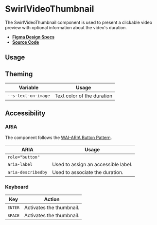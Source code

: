 
<Meta title="Components/SwirlVideoThumbnail" />

# SwirlVideoThumbnail

The SwirlVideoThumbnail component is used to present a clickable video preview
with optional information about the video's duration.

- **[Figma Design Specs](https://www.figma.com/file/iRHiAFsHxnzux8gQ9EjlZe/Swirl-Components?node-id=205%3A4338)**
- **[Source Code](https://github.com/flip-corp/swirl/tree/main/packages/swirl-components/src/components/swirl-video-thumbnail)**

## Usage

<Canvas of={Stories.SwirlVideoThumbnail} sourceState="shown"></Canvas>

<Controls of={Stories.SwirlVideoThumbnail} />

## Theming

| Variable            | Usage                      |
| ------------------- | -------------------------- |
| `--s-text-on-image` | Text color of the duration |

## Accessibility

### ARIA

The component follows the
[WAI-ARIA Button Pattern](https://www.w3.org/WAI/ARIA/apg/patterns/button/).

| ARIA               | Usage                               |
| ------------------ | ----------------------------------- |
| `role="button"`    |                                     |
| `aria-label`       | Used to assign an accessible label. |
| `aria-describedby` | Used to associate the duration.     |

### Keyboard

| Key              | Action                   |
| ---------------- | ------------------------ |
| <kbd>ENTER</kbd> | Activates the thumbnail. |
| <kbd>SPACE</kbd> | Activates the thumbnail. |
